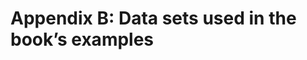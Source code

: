 # Appendix B: Data sets used in the book's examples {.unnumbered}

```{=latex}
\setcounter{figure}{0}
\renewcommand{\thefigure}{B.\arabic{figure}} 
\setcounter{table}{0}
\renewcommand{\thetable}{B.\arabic{table}}
```
